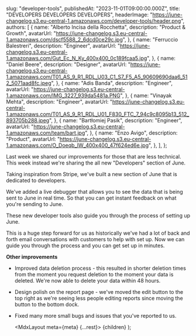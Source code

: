 
  slug: "developer-tools",
  publishedAt: "2023-11-01T09:00:00.000Z",
  title: "DEVELOPERS DEVELOPERS DEVELOPERS",
  headerImage: "https://june-changelog.s3.eu-central-1.amazonaws.com/developer-tools/header.png",
  authors: [
    {
      name: "Alberto Incisa della Rocchetta",
      description: "Product & Growth",
      avatarUrl: "https://june-changelog.s3.eu-central-1.amazonaws.com/dscf5588_2_6dcd0ce29c.jpg",
    },
    {
      name: "Ferruccio Balestreri",
      description: "Engineer",
      avatarUrl:
        "https://june-changelog.s3.eu-central-1.amazonaws.com/Gut_Ec_N_Ky_400x400_0c189fcaa5.jpg",
    },
    {
      name: "Daniel Beere",
      description: "Designer",
      avatarUrl:
        "https://june-changelog.s3.eu-central-1.amazonaws.com/T01_AS_9_R1_RDL_U03_C1_S7_F5_A5_90609690daa6_512_5071aad8fc.jpeg",
    },
    {
      name: "Adis Banda",
      description: "Engineer",
      avatarUrl: "https://june-changelog.s3.eu-central-1.amazonaws.com/IMG_3227_939da5481a.PNG",
    },
    {
      name: "Vinayak Mehta",
      description: "Engineer",
      avatarUrl:
        "https://june-changelog.s3.eu-central-1.amazonaws.com/T01_AS_9_R1_RDL_U01_F830_FTC_7_94c9c8095b13_512_893705b288.jpeg",
    },
    {
      name: "Bartłomiej Pasik",
      description: "Engineer",
      avatarUrl: "https://june-changelog.s3.eu-central-1.amazonaws.com/team/bart.jpg",
    },
    {
      name: "Enzo Avigo",
      description: "Product",
      avatarUrl:
        "https://june-changelog.s3.eu-central-1.amazonaws.com/O_Doeqb_IW_400x400_47f624ed6e.jpg",
    },
  ],
};

Last week we shared our improvements for those that are less technical. This week instead we're sharing the all new "Developers" section of June.

Taking inspiration from Stripe, we've built a new section of June that is dedicated to developers.

We've added a live debugger that allows you to see the data that is being sent to June in real time. So that you can get instant feedback on what you're sending to June.

These new developer tools also guide you through the process of setting up June.

This is a huge step forward for us as historically we've had a lot of back and forth email conversations with customers to help with set up. Now we can guide you through the process and you can get set up in minutes.

**Other improvements**

- Improved data deletion process - this resulted in shorter deletion times from the moment you request deletion to the moment your data is deleted. We're now able to delete your data within 48 hours.
- Design polish on the report page - we've moved the edit button to the top right as we're seeing less people editing reports since moving the button to the bottom dock.
- Fixed many more small bugs and issues that you've reported to us.

  <MdxLayout meta={meta} {...rest}>
    {children}
  </MdxLayout>
);
